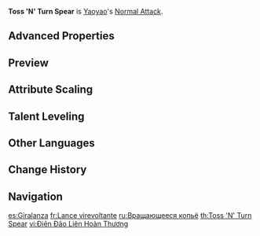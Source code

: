 {{Talent Infobox
|image         = Talent Toss 'N' Turn Spear.png
|character     = Yaoyao
|type          = Normal Attack
|info          = '''Normal Attack'''<br>Performs up to 4 consecutive spear strikes.<br><br>'''Charged Attack'''<br>Consumes a certain amount of Stamina to lunge forward, dealing damage to opponents along the way.<br><br>'''Plunging Attack'''<br>Plunges from mid-air to strike the ground below, damaging opponents along the path and dealing AoE DMG upon impact.
|hit1          = 51.0–107.93%
|hit2          = 47.4–100.4%
|hit3          = 31.4–66.4%+32.9–69.72%
|hit4          = 77.9–164.92%
|charged       = 112.7–238.42%
|chargedStamina= 25
|plunge        = 63.9–135.3%
|plungeLow     = 128–270.54%
|plungeHigh    = 160–337.92%
|scale_att1    = ATK
}}
'''Toss 'N' Turn Spear''' is [[Yaoyao]]'s [[Normal Attack]].

==Advanced Properties==
{{Advanced Properties
|title   = Normal Attack 1-Hit
|gu      = 1U
|icdtag  = Normal Attack
|icdtype = 2.5s/3 Hits
|poise   = 51.73
|impulse = 3

|title2   = Normal Attack 2-Hit
|gu2      = 1U
|icdtag2  = Normal Attack
|icdtype2 = 2.5s/3 Hits
|poise2   = 47.506
|impulse2 = 3

|title3   = Normal Attack 3-Hit A
|gu3      = 1U
|icdtag3  = Normal Attack
|icdtype3 = 2.5s/3 Hits
|poise3   = 33.035
|impulse3 = 3

|title4   = Normal Attack 3-Hit B
|gu4      = 1U
|icdtag4  = Normal Attack
|icdtype4 = 2.5s/3 Hits
|poise4   = 33.035
|impulse4 = 3

|title5   = Normal Attack 4-Hit
|gu5      = 1U
|icdtag5  = Normal Attack
|icdtype5 = 2.5s/3 Hits
|poise5   = 77.358
|impulse5 = 4

|title6   = Charged Attack
|gu6      = 1U
|icdtag6  = Charged Attack
|icdtype6 = 0.5s
|poise6   = 120
|impulse6 = 5

|title7   = Plunging Attack Collision
|gu7      = 0U
|icdtag7  = none
|poise7   = 25
|impulse7 = 2

|title8   = Low Plunge
|gu8      = 1U
|icdtag8  = none
|poise8   = 100
|impulse8 = 4
|blunt8   = 1

|title9   = High Plunge
|gu9      = 1U
|icdtag9  = none
|poise9   = 150
|impulse9 = 7
|blunt9   = 1
}}

==Preview==
{{Preview
|file1=Toss 'N' Turn Spear Normal Preview
|caption1=Normal Attack

|file2=Toss 'N' Turn Spear Charged Preview
|caption2=Charged Attack

|file3=Toss 'N' Turn Spear Plunging Preview
|caption3=Plunging Attack
}}

==Attribute Scaling==
{{Talent Scaling
|talentType=Normal Attack
|levels=11
|order=hit1,hit2,hit3,hit4,charged,stamina,plunge,plungelow,plungehigh
|titles=1-Hit DMG,2-Hit DMG,3-Hit DMG,4-Hit DMG,Charged Attack DMG,Charged Attack Stamina Cost,Plunge DMG,Low Plunge DMG,High Plunge DMG
|hit1_1=51
|hit1_2=55.15
|hit1_3=59.3
|hit1_4=65.23
|hit1_5=69.39
|hit1_6=74.13
|hit1_7=80.65
|hit1_8=87.18
|hit1_9=93.7
|hit1_10=100.82
|hit1_11=107.93
|hit2_1=47.44
|hit2_2=51.3
|hit2_3=55.17
|hit2_4=60.68
|hit2_5=64.54
|hit2_6=68.96
|hit2_7=75.03
|hit2_8=81.09
|hit2_9=87.16
|hit2_10=93.78
|hit2_11=100.4
|hit3_1=31.38+32.95
|hit3_2=33.93+35.63
|hit3_3=36.48+38.31
|hit3_4=40.13+42.14
|hit3_5=42.69+44.82
|hit3_6=45.61+47.89
|hit3_7=49.62+52.1
|hit3_8=53.63+56.31
|hit3_9=57.65+60.53
|hit3_10=62.02+65.13
|hit3_11=66.4+69.72
|hit4_1=77.93
|hit4_2=84.27
|hit4_3=90.62
|hit4_4=99.68
|hit4_5=106.02
|hit4_6=113.27
|hit4_7=123.24
|hit4_8=133.21
|hit4_9=143.18
|hit4_10=154.05
|hit4_11=164.92
|charged_1=112.66
|charged_2=121.83
|charged_3=131
|charged_4=144.1
|charged_5=153.27
|charged_6=163.75
|charged_7=178.16
|charged_8=192.57
|charged_9=206.98
|charged_10=222.7
|charged_11=238.42
|stamina=25
|plunge_1=63.93
|plunge_2=69.14
|plunge_3=74.34
|plunge_4=81.77
|plunge_5=86.98
|plunge_6=92.92
|plunge_7=101.1
|plunge_8=109.28
|plunge_9=117.46
|plunge_10=126.38
|plunge_11=135.3
|plungelow_1=127.84
|plungelow_2=138.24
|plungelow_3=148.65
|plungelow_4=163.51
|plungelow_5=173.92
|plungelow_6=185.81
|plungelow_7=202.16
|plungelow_8=218.51
|plungelow_9=234.86
|plungelow_10=252.7
|plungelow_11=270.54
|plungehigh_1=159.68
|plungehigh_2=172.67
|plungehigh_3=185.67
|plungehigh_4=204.24
|plungehigh_5=217.23
|plungehigh_6=232.09
|plungehigh_7=252.51
|plungehigh_8=272.93
|plungehigh_9=293.36
|plungehigh_10=315.64
|plungehigh_11=337.92
}}

==Talent Leveling==
{{Talent Upgrade|Yaoyao}}

==Other Languages==
{{Other Languages
|en      = Toss 'N' Turn Spear
|zhs     = 颠扑连环枪
|zhs_rm  = Diānpū Liánhuán Qiāng
|zht     = 顛撲連環槍
|zht_rm  = Diānpū Liánhuán Qiāng
|zh_tl   = Turn-Over and Toss Chain Spear
|ja      = 顛撲連撃槍
|ja_rm   = Tenbokuren Gekisou{{Assumed}}
|ja_tl   = Turn-Over Continuous Attack Spear
|ko      = 돌격 연환창
|ko_tl   = Rush Chain Spear
|es      = Giralanza
|es_tl   = Girospear
|fr      = Lance virevoltante
|fr_tl   = Twirling Spear
|ru      = Вращающееся копьё
|ru_tl   = Spinning Spear
|th      = Toss 'N' Turn Spear
|vi      = Điên Đảo Liên Hoàn Thương
|vi_tl   = 
|de      = Wackel aber wacker!
|de_tl   = Wobble But Brave!
|id      = Toss 'N' Turn Spear
|pt      = Lança Vorpal
|pt_tl   = 
|tr      = Fırlat ve Mızrakla
|tr_tl   = Throw and Pierce
|it      = Lancia spasmodica
|it_tl   = Spasmodic Spear
}}

==Change History==
{{Change History|3.4}}

==Navigation==
{{Talent Navbox|Yaoyao}}

[[es:Giralanza]]
[[fr:Lance virevoltante]]
[[ru:Вращающееся копьё]]
[[th:Toss 'N' Turn Spear]]
[[vi:Điên Đảo Liên Hoàn Thương]]